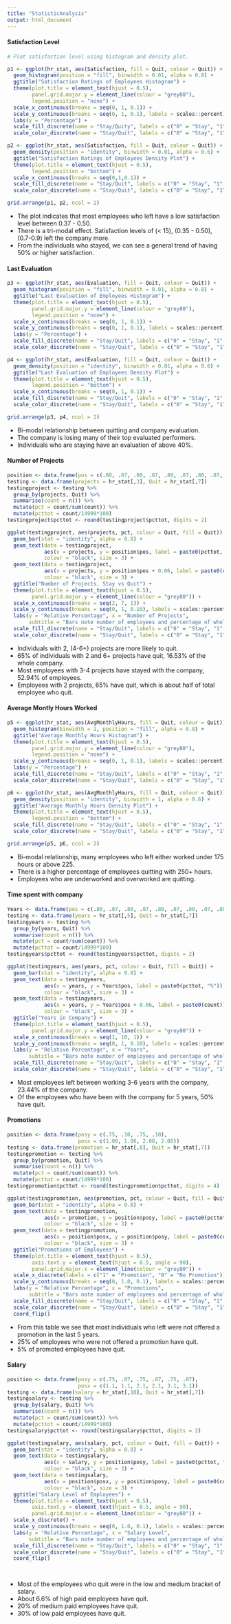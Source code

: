 ---
title: "StatisticAnalysis"
output: html_document
---

#### Satisfaction Level

```{r fig.width=10, warning=FALSE}
# Plot satisfaction level using histogram and density plot. 

p1 <- ggplot(hr_stat, aes(Satisfaction, fill = Quit, colour = Quit)) + 
  geom_histogram(position = "fill", binwidth = 0.01, alpha = 0.8) +
  ggtitle("Satisfaction Ratings of Employees Histogram") +
  theme(plot.title = element_text(hjust = 0.5),
        panel.grid.major.y = element_line(colour = "grey80"),
        legend.position = "none") +
  scale_x_continuous(breaks = seq(0, 1, 0.1)) +
  scale_y_continuous(breaks = seq(0, 1, 0.1), labels = scales::percent) +
  labs(y = "Percentage") +
  scale_fill_discrete(name = "Stay/Quity", labels = c("0" = "Stay", "1" = "Quit")) +
  scale_color_discrete(name = "Stay/Quit", labels = c("0" = "Stay", "1" = "Quit"))

p2 <- ggplot(hr_stat, aes(Satisfaction, fill = Quit, colour = Quit)) + 
  geom_density(position = "identity", binwidth = 0.01, alpha = 0.6) +
  ggtitle("Satisfaction Ratings of Employees Density Plot") + 
  theme(plot.title = element_text(hjust = 0.5),
        legend.position = "bottom") +
  scale_x_continuous(breaks = seq(0,1,0.1)) +
  scale_fill_discrete(name = "Stay/Quit", labels = c("0" = "Stay", "1" = "Quit")) +
  scale_color_discrete(name = "Stay/Quit", labels = c("0" = "Stay", "1" = "Quit"))

grid.arrange(p1, p2, ncol = 2)

```


* The plot indicates that most employees who left have a low satisfaction level between 0.37 - 0.50. 
* There is a tri-modal effect. Satisfaction levels of (< 15), (0.35 - 0.50), (0.7-0.9) left the company more.
* From the individuals who stayed, we can see a general trend of having 50% or higher satisfaction. 

#### Last Evaluation 

```{r fig.width=10, warning=FALSE}


p3 <- ggplot(hr_stat, aes(Evaluation, fill = Quit, colour = Quit)) +
  geom_histogram(position = "fill", binwidth = 0.01, alpha = 0.8) +
  ggtitle("Last Evaluation of Employees Histogram") + 
  theme(plot.title = element_text(hjust = 0.5),
        panel.grid.major.y = element_line(colour = "grey80"), 
        legend.position = "none") +
  scale_x_continuous(breaks = seq(0, 1, 0.1)) +
  scale_y_continuous(breaks = seq(0, 1, 0.1), labels = scales::percent) +
  labs(y = "Percentage") +
  scale_fill_discrete(name = "Stay/Quit", labels = c("0" = "Stay", "1" = "Quit")) +
  scale_color_discrete(name = "Stay/Quit", labels = c("0" = "Stay", "1" = "Quit"))

p4 <- ggplot(hr_stat, aes(Evaluation, fill = Quit, colour = Quit)) + 
  geom_density(position = "identity", binwidth = 0.01, alpha = 0.6) + 
  ggtitle("Last Evaluation of Employees Density Plot") + 
  theme(plot.title = element_text(hjust = 0.5),
        legend.position = "bottom") +
  scale_x_continuous(breaks = seq(0, 1, 0.1)) +
  scale_fill_discrete(name = "Stay/Quit", labels = c("0" = "Stay", "1" = "Quit")) +
  scale_color_discrete(name = "Stay/Quit", labels = c("0" = "Stay", "1" = "Quit"))

grid.arrange(p3, p4, ncol = 2)
```

* Bi-modal relationship between quitting and company evaluation. 
* The company is losing many of their top evaluated performers. 
* Individuals who are staying have an evaluation of above 40%.

#### Number of Projects 
```{r}

position <- data.frame(pos = c(.80, .07, .80, .07, .80, .07, .80, .07, .80, .07, .07))
testing <- data.frame(projects = hr_stat[,3], Quit = hr_stat[,7])
testingproject <- testing %>%
  group_by(projects, Quit) %>%
  summarise(count = n()) %>%
  mutate(pct = count/sum(count)) %>% 
  mutate(pcttot = count/14999*100) 
testingproject$pcttot <- round(testingproject$pcttot, digits = 2)

ggplot(testingproject, aes(projects, pct, colour = Quit, fill = Quit)) +
  geom_bar(stat = "identity", alpha = 0.8) +
  geom_text(data = testingproject, 
            aes(x = projects, y = position$pos, label = paste0(pcttot, "%")),
            colour = "black", size = 3) +
  geom_text(data = testingproject, 
            aes(x = projects, y = position$pos + 0.06, label = paste0(count)),
            colour = "black", size = 3) +
  ggtitle("Number of Projects, Stay vs Quit") + 
  theme(plot.title = element_text(hjust = 0.5),
        panel.grid.major.y = element_line(colour = "grey80")) +
  scale_x_continuous(breaks = seq(2, 7, 1)) +
  scale_y_continuous(breaks = seq(0, 1, 0.10), labels = scales::percent) +
  labs(y = "Relative Percentage", x = "Number of Projects",
       subtitle = "Bars note number of employees and percentage of whole company.") + 
  scale_fill_discrete(name = "Stay/Quit", labels = c("0" = "Stay", "1" = "Quit")) +
  scale_color_discrete(name = "Stay/Quit", labels = c("0" = "Stay", "1" = "Quit")) 

```

* Individuals with 2, (4-6+) projects are more likely to quit.
* 65% of individuals with 2 and 6+ projects have quit, 16.53% of the whole company. 
* Most employees with 3-4 projects have stayed with the company, 52.94% of employees. 
* Employees with 2 projects, 65% have quit, which is about half of total employee who quit. 

#### Average Montly Hours Worked

```{r fig.width=10, warning=FALSE}
p5 <- ggplot(hr_stat, aes(AvgMonthlyHours, fill = Quit, colour = Quit)) + 
  geom_histogram(binwidth = 1, position = "fill", alpha = 0.8) + 
  ggtitle("Average Monthly Hours Histogram") + 
  theme(plot.title = element_text(hjust = 0.5),
        panel.grid.major.y = element_line(colour = "grey80"),
        legend.position = "none") +
  scale_y_continuous(breaks = seq(0, 1, 0.1), labels = scales::percent) +
  labs(y = "Percentage") +
  scale_fill_discrete(name = "Stay/Quit", labels = c("0" = "Stay", "1" = "Quit")) +
  scale_color_discrete(name = "Stay/Quit", labels = c("0" = "Stay", "1" = "Quit"))

p6 <- ggplot(hr_stat, aes(AvgMonthlyHours, fill = Quit, colour = Quit)) +
  geom_density(position = "identity", binwidth = 1, alpha = 0.6) +
  ggtitle("Average Monthly Hours Density Plot") +
  theme(plot.title = element_text(hjust = 0.5),
        legend.position = "bottom") +
  scale_fill_discrete(name = "Stay/Quit", labels = c("0" = "Stay", "1" = "Quit")) +
  scale_color_discrete(name = "Stay/Quit", labels = c("0" = "Stay", "1" = "Quit"))

grid.arrange(p5, p6, ncol = 2)
```

* Bi-modal relationship, many employees who left either worked under 175 hours or above 225. 
* There is a higher percentage of employees quitting with 250+ hours. 
* Employees who are underworked and overworked are quitting. 

#### Time spent with company

```{r}
Years <- data.frame(pos = c(.80, .07, .80, .07, .80, .07, .80, .07, .80, .07, .8, .8, .8))
testing <- data.frame(years = hr_stat[,5], Quit = hr_stat[,7])
testingyears <- testing %>%
  group_by(years, Quit) %>%
  summarise(count = n()) %>%
  mutate(pct = count/sum(count)) %>% 
  mutate(pcttot = count/14999*100) 
testingyears$pcttot <- round(testingyears$pcttot, digits = 2)

ggplot(testingyears, aes(years, pct, colour = Quit, fill = Quit)) +
  geom_bar(stat = "identity", alpha = 0.8) +
  geom_text(data = testingyears, 
            aes(x = years, y = Years$pos, label = paste0(pcttot, "%")),
            colour = "black", size = 3) +
  geom_text(data = testingyears, 
            aes(x = years, y = Years$pos + 0.06, label = paste0(count)),
            colour = "black", size = 3) +
  ggtitle("Years in Company") + 
  theme(plot.title = element_text(hjust = 0.5),
        panel.grid.major.y = element_line(colour = "grey80")) +
  scale_x_continuous(breaks = seq(1, 10, 1)) +
  scale_y_continuous(breaks = seq(0, 1, 0.10), labels = scales::percent) +
  labs(y = "Relative Percentage", x = "Years",
       subtitle = "Bars note number of employees and percentage of whole company.") + 
  scale_fill_discrete(name = "Stay/Quit", labels = c("0" = "Stay", "1" = "Quit")) +
  scale_color_discrete(name = "Stay/Quit", labels = c("0" = "Stay", "1" = "Quit")) 

```

* Most employees left between working 3-6 years with the company, 23.44% of the company.
* Of the employees who have been with the company for 5 years, 50% have quit. 


#### Promotions


```{r}
position <- data.frame(posy = c(.75, .10, .75, .10),
                       posx = c(1.08, 1.08, 2.08, 2.08))
testing <- data.frame(promotion = hr_stat[,8], Quit = hr_stat[,7])
testingpromotion <- testing %>%
  group_by(promotion, Quit) %>%
  summarise(count = n()) %>%
  mutate(pct = count/sum(count)) %>% 
  mutate(pcttot = count/14999*100) 
testingpromotion$pcttot <- round(testingpromotion$pcttot, digits = 4)

ggplot(testingpromotion, aes(promotion, pct, colour = Quit, fill = Quit)) +
  geom_bar(stat = "identity", alpha = 0.8) +
  geom_text(data = testingpromotion, 
            aes(x = promotion, y = position$posy, label = paste0(pcttot, "%")),
            colour = "black", size = 3) +
  geom_text(data = testingpromotion, 
            aes(x = position$posx, y = position$posy, label = paste0(count)),
            colour = "black", size = 3) +
  ggtitle("Promotions of Employees") + 
  theme(plot.title = element_text(hjust = 0.5),
        axis.text.y = element_text(hjust = 0.5, angle = 90),
        panel.grid.major.x = element_line(colour = "grey80")) +
  scale_x_discrete(labels = c("1" = "Promotion", "0" = "No Promotion")) +
  scale_y_continuous(breaks = seq(0, 1.0, 0.1), labels = scales::percent) +
  labs(y = "Relative Percentage", x = "Promotions",
       subtitle = "Bars note number of employees and percentage of whole company.")+ 
  scale_fill_discrete(name = "Stay/Quit", labels = c("0" = "Stay", "1" = "Quit")) +
  scale_color_discrete(name = "Stay/Quit", labels = c("0" = "Stay", "1" = "Quit")) +
  coord_flip()

```

* From this table we see that most individuals who left were not offered a promotion in the last 5 years. 
* 25% of employees who were not offered a promotion have quit. 
* 5% of promoted employees have quit. 

#### Salary

```{r}

position <- data.frame(posy = c(.75, .07, .75, .07, .75, .07),
                       posx = c(1.1, 1.1, 2.1, 2.1, 3.1, 3.1))
testing <- data.frame(salary = hr_stat[,10], Quit = hr_stat[,7])
testingsalary <- testing %>%
  group_by(salary, Quit) %>%
  summarise(count = n()) %>%
  mutate(pct = count/sum(count)) %>% 
  mutate(pcttot = count/14999*100) 
testingsalary$pcttot <- round(testingsalary$pcttot, digits = 2)

ggplot(testingsalary, aes(salary, pct, colour = Quit, fill = Quit)) +
  geom_bar(stat = "identity", alpha = 0.8) +
  geom_text(data = testingsalary, 
            aes(x = salary, y = position$posy, label = paste0(pcttot, "%")),
            colour = "black", size = 3) +
  geom_text(data = testingsalary, 
            aes(x = position$posx, y = position$posy, label = paste0(count)),
            colour = "black", size = 3) +
  ggtitle("Salary Level of Employees") + 
  theme(plot.title = element_text(hjust = 0.5),
        axis.text.y = element_text(hjust = 0.5, angle = 90),
        panel.grid.major.x = element_line(colour = "grey80")) +
  scale_x_discrete() +
  scale_y_continuous(breaks = seq(0, 1.0, 0.1), labels = scales::percent) +
  labs(y = "Relative Percentage", x = "Salary Level",
       subtitle = "Bars note number of employees and percentage of whole company.")+ 
  scale_fill_discrete(name = "Stay/Quit", labels = c("0" = "Stay", "1" = "Quit")) +
  scale_color_discrete(name = "Stay/Quit", labels = c("0" = "Stay", "1" = "Quit")) +
  coord_flip()

  
```

* Most of the employees who quit were in the low and medium bracket of salary. 
* About 6.6% of high paid employees have quit. 
* 20% of medium paid employees have quit.
* 30% of low paid employees have quit. 
